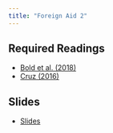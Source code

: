 ```yaml
---
title: "Foreign Aid 2"
---
```



## Required Readings

- [Bold et al. (2018)](/files/bold_2018.pdf)
- [Cruz (2016)](/files/Cruz_2016_AJPS.pdf)

## Slides

- [Slides](/slides/21-aid2.html)

